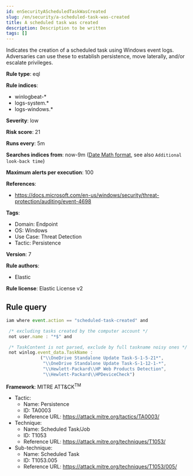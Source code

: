 ```yaml
---
id: enSecurityAScheduledTaskWasCreated
slug: /en/security/a-scheduled-task-was-created
title: A scheduled task was created
description: Description to be written
tags: []
---
```


<div id="a-scheduled-task-was-created"></div>

Indicates the creation of a scheduled task using Windows event logs. Adversaries can use these to establish persistence, move laterally, and/or escalate privileges.

**Rule type**: eql

**Rule indices**: 

* winlogbeat-*
* logs-system.*
* logs-windows.*

**Severity**: low

**Risk score**: 21

**Runs every**: 5m

**Searches indices from**: now-9m ([Date Math format](((ref))/common-options.html#date-math), see also <DocLink id="enSecurityRulesUiCreate" section="set-the-rules-schedule">`Additional look-back time`</DocLink>)

**Maximum alerts per execution**: 100

**References**: 

* https://docs.microsoft.com/en-us/windows/security/threat-protection/auditing/event-4698

**Tags**: 

* Domain: Endpoint
* OS: Windows
* Use Case: Threat Detection
* Tactic: Persistence

**Version**: 7

**Rule authors**: 

* Elastic

**Rule license**: Elastic License v2

## Rule query

```js
iam where event.action == "scheduled-task-created" and

 /* excluding tasks created by the computer account */
 not user.name : "*$" and

 /* TaskContent is not parsed, exclude by full taskname noisy ones */
 not winlog.event_data.TaskName :
             ("\\OneDrive Standalone Update Task-S-1-5-21*",
              "\\OneDrive Standalone Update Task-S-1-12-1-*",
              "\\Hewlett-Packard\\HP Web Products Detection",
              "\\Hewlett-Packard\\HPDeviceCheck")

```

**Framework**: MITRE ATT&CK<sup>TM</sup>

* Tactic:
    * Name: Persistence
    * ID: TA0003
    * Reference URL: https://attack.mitre.org/tactics/TA0003/
* Technique:
    * Name: Scheduled Task/Job
    * ID: T1053
    * Reference URL: https://attack.mitre.org/techniques/T1053/
* Sub-technique:
    * Name: Scheduled Task
    * ID: T1053.005
    * Reference URL: https://attack.mitre.org/techniques/T1053/005/

